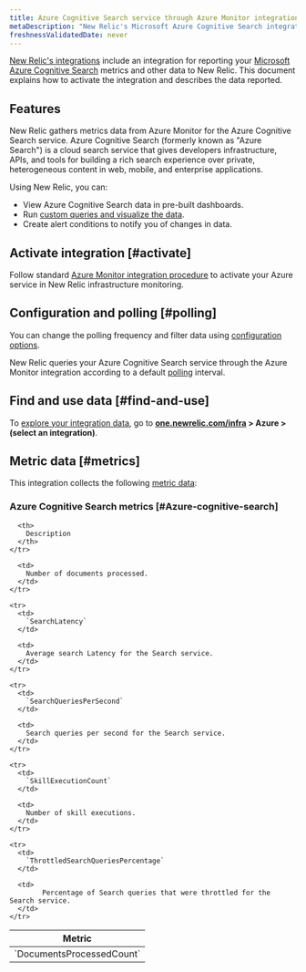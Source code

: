 ```yaml
---
title: Azure Cognitive Search service through Azure Monitor integration
metaDescription: "New Relic's Microsoft Azure Cognitive Search integration: what data it reports and how to enable it."
freshnessValidatedDate: never
---
```


[New Relic's integrations](/docs/infrastructure/integrations-getting-started/getting-started/introduction-infrastructure-integrations) include an integration for reporting your [Microsoft Azure Cognitive Search](https://azure.microsoft.com/en-in/products/search/) metrics and other data to New Relic. This document explains how to activate the integration and describes the data reported.

## Features

New Relic gathers metrics data from Azure Monitor for the Azure Cognitive Search service. Azure Cognitive Search (formerly known as "Azure Search") is a cloud search service that gives developers infrastructure, APIs, and tools for building a rich search experience over private, heterogeneous content in web, mobile, and enterprise applications.

Using New Relic, you can:

* View Azure Cognitive Search data in pre-built dashboards.
* Run [custom queries and visualize the data](/docs/infrastructure/integrations-getting-started/getting-started/use-integration-data-new-relic-insights).
* Create alert conditions to notify you of changes in data.

## Activate integration [#activate]

Follow standard [Azure Monitor integration procedure](/docs/infrastructure/microsoft-azure-integrations/azure-integrations-list/azure-monitor) to activate your Azure service in New Relic infrastructure monitoring.

## Configuration and polling [#polling]

You can change the polling frequency and filter data using [configuration options](/docs/infrastructure/microsoft-azure-integrations/azure-integrations-list/azure-monitor/#settings).

New Relic queries your Azure Cognitive Search service through the Azure Monitor integration according to a default [polling](/docs/infrastructure/microsoft-azure-integrations/azure-integrations-list/azure-monitor/#settings) interval.

## Find and use data [#find-and-use]

To [explore your integration data](/docs/infrastructure/integrations/find-use-infrastructure-integration-data), go to **[one.newrelic.com/infra](https://one.newrelic.com/infra) > Azure > (select an integration)**.

## Metric data [#metrics]

This integration collects the following [metric data](/docs/infrastructure/integrations-getting-started/getting-started/understand-integration-data-data-types#metric):

### Azure Cognitive Search metrics [#Azure-cognitive-search]

<table>
  <thead>
    <tr>
      <th style={{ width: "300px" }}>
        Metric
      </th>

      <th>
        Description
      </th>
    </tr>
  </thead>

  <tbody>
    <tr>
      <td>
        `DocumentsProcessedCount`
      </td>

      <td>
        Number of documents processed.
      </td>
    </tr>

    <tr>
      <td>
        `SearchLatency`
      </td>

      <td>
        Average search Latency for the Search service.
      </td>
    </tr>

    <tr>
      <td>
        `SearchQueriesPerSecond`
      </td>

      <td>
        Search queries per second for the Search service.
      </td>
    </tr>

    <tr>
      <td>
        `SkillExecutionCount`
      </td>

      <td>
        Number of skill executions.
      </td>
    </tr>

    <tr>
      <td>
        `ThrottledSearchQueriesPercentage`
      </td>

      <td>
        	Percentage of Search queries that were throttled for the Search service.
      </td>
    </tr>
  </tbody>
</table>